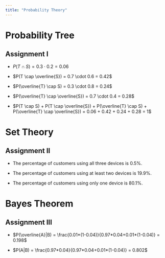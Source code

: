 ```yaml
---
title: "Probability Theory"
---
```


# Probability Tree

## Assignment I

* $P(T \cap S) = 0.3 \cdot 0.2 = 0.06$

* $P(T \cap \overline{S}) = 0.7 \cdot 0.6 = 0.42$

* $P(\overline{T} \cap S) = 0.3 \cdot 0.8 = 0.24$

* $P(\overline{T} \cap \overline{S}) = 0.7 \cdot 0.4 = 0.28$

* $P(T \cap S) + P(T \cap \overline{S}) + P(\overline{T} \cap S) + P(\overline{T} \cap \overline{S}) = 0.06 + 0.42 + 0.24 + 0.28 = 1$

# Set Theory

## Assignment II

* The percentage of customers using all three devices is $0.5\%$.

* The percentage of customers using at least two devices is $19.9\%$.

* The percentage of customers using only one device is $80.1\%$.

# Bayes Theorem

## Assignment III

* $P(\overline{A}|B) = \frac{0.01*(1-0.04)}{0.97*0.04+0.01*(1-0.04)} = 0.198$

* $P(A|B) = \frac{0.97*0.04}{0.97*0.04+0.01*(1-0.04)} = 0.802$
